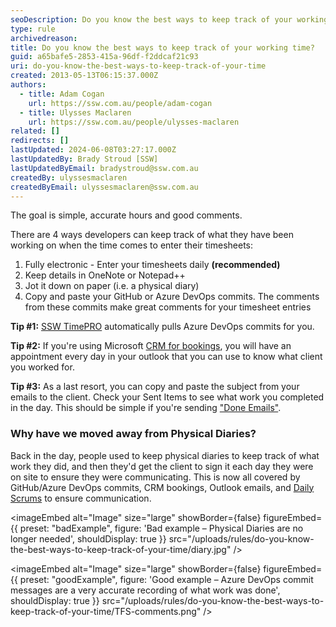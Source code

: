 ```yaml
---
seoDescription: Do you know the best ways to keep track of your working time? Here are four efficient methods for developers - electronic timesheets, OneNote/Notepad++, physical diaries, and GitHub/Azure DevOps commits.
type: rule
archivedreason:
title: Do you know the best ways to keep track of your working time?
guid: a65bafe5-2853-415a-96df-f2ddcaf21c93
uri: do-you-know-the-best-ways-to-keep-track-of-your-time
created: 2013-05-13T06:15:37.000Z
authors:
  - title: Adam Cogan
    url: https://ssw.com.au/people/adam-cogan
  - title: Ulysses Maclaren
    url: https://ssw.com.au/people/ulysses-maclaren
related: []
redirects: []
lastUpdated: 2024-06-08T03:27:17.000Z
lastUpdatedBy: Brady Stroud [SSW]
lastUpdatedByEmail: bradystroud@ssw.com.au
createdBy: ulyssesmaclaren
createdByEmail: ulyssesmaclaren@ssw.com.au
---
```


The goal is simple, accurate hours and good comments.

There are 4 ways developers can keep track of what they have been working on when the time comes to enter their timesheets:
1. Fully electronic - Enter your timesheets daily **(recommended)**
2. Keep details in OneNote or Notepad++
3. Jot it down on paper (i.e. a physical diary)
4. Copy and paste your GitHub or Azure DevOps commits. The comments from these commits make great comments for your timesheet entries

**Tip #1:** [SSW TimePRO](https://sswtimepro.com/) automatically pulls Azure DevOps commits for you.

**Tip #2:** If you're using Microsoft [CRM for bookings](/scheduling-do-you-know-how-to-book-developers-for-a-project), you will have an appointment every day in your outlook that you can use to know what client you worked for.

**Tip #3:** As a last resort, you can copy and paste the subject from your emails to the client. Check your Sent Items to see what work you completed in the day. This should be simple if you're sending ["Done Emails"](/dones-do-you-include-useful-details-in-your-done-email).

### Why have we moved away from Physical Diaries?

Back in the day, people used to keep physical diaries to keep track of what work they did, and then they'd get the client to sign it each day they were on site to ensure they were communicating. This is now all covered by GitHub/Azure DevOps commits, CRM bookings, Outlook emails, and [Daily Scrums](/methodology-daily-scrums) to ensure communication.

<imageEmbed
  alt="Image"
  size="large"
  showBorder={false}
  figureEmbed={{
    preset: "badExample",
    figure: 'Bad example – Physical Diaries are no longer needed',
    shouldDisplay: true
  }}
  src="/uploads/rules/do-you-know-the-best-ways-to-keep-track-of-your-time/diary.jpg"
/>

<imageEmbed
  alt="Image"
  size="large"
  showBorder={false}
  figureEmbed={{
    preset: "goodExample",
    figure: 'Good example – Azure DevOps commit messages are a very accurate recording of what work was done',
    shouldDisplay: true
  }}
  src="/uploads/rules/do-you-know-the-best-ways-to-keep-track-of-your-time/TFS-comments.png"
/>
